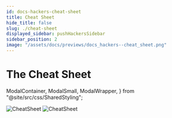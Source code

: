 ```yaml
---
id: docs-hackers-cheat-sheet
title: Cheat Sheet
hide_title: false
slug: ./cheat-sheet
displayed_sidebar: pushHackersSidebar
sidebar_position: 2
image: "/assets/docs/previews/docs_hackers--cheat_sheet.png"
---
```


# The Cheat Sheet

  ModalContainer,
  ModalSmall,
  ModalWrapper,
} from "@site/src/css/SharedStyling";

![CheatSheet](/assets/docs/hackers/cheet-sheet/cheatsheet1.webp)
![CheatSheet](/assets/docs/hackers/cheet-sheet/cheatsheet2.webp)
